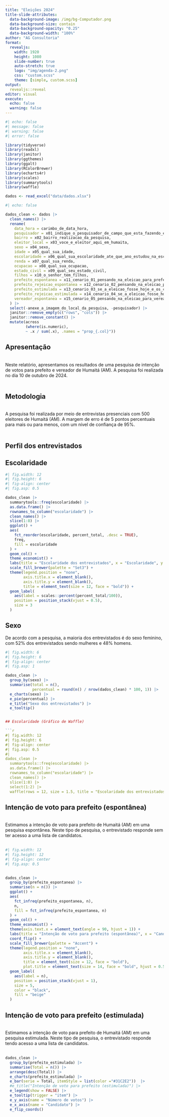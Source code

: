 ```yaml
---
title: "Eleições 2024"
title-slide-attributes:
  data-background-image: /img/bg-Computador.png
  data-background-size: contain
  data-background-opacity: "0.25"
  data-background-width: "100%"
author: "AG Consultoria"
format: 
  revealjs:
    width: 1920
    height: 1080
    slide-number: true
    auto-stretch: true
    logo: "img/agenda-2.png"
    css: "custom.scss"
    theme: [simple, custom.scss]
output: 
  revealjs::reveal
editor: visual
execute: 
  echo: false
  warning: false
---
```


```r
#| echo: false
#| message: false
#| warning: false
#| error: false

library(tidyverse)
library(readxl)
library(janitor)
library(ggthemes)
library(ggalt)
library(RColorBrewer)
library(echarts4r)
library(scales)
library(summarytools)
library(waffle)
```

```r

dados <- read_excel("data/dados.xlsx")
```

```r
#| echo: false

dados_clean <- dados |> 
  clean_names() |> 
  rename(
    data_hora = carimbo_de_data_hora,
    pesquisador = x01_indique_o_pesquisador_de_campo_que_esta_fazendo_este_questionario,
    bairro = x02_bairro_realizacao_da_pesquisa,
    eleitor_local = x03_voce_e_eleitor_aqui_em_humaita,
    sexo = x04_sexo,
    idade = x05_qual_sua_idade,
    escolaridade = x06_qual_sua_escolaridade_ate_que_ano_estudou_na_escola,
    renda = x07_qual_sua_renda,
    ocupacao = x08_qual_sua_ocupacao,
    estado_civil = x09_qual_seu_estado_civil,
    filhos = x10_o_senhor_tem_filhos,
    prefeito_espontanea = x11_cenario_01_pensando_na_eleicao_para_prefeito_de_humaita_se_a_eleicao_fosse_hoje_em_quem_o_senhor_a_votaria_para_prefeito_espontanea,
    prefeito_rejeicao_espontanea = x12_cenario_02_pensando_na_eleicao_para_prefeito_de_humaita_se_a_eleicao_fosse_hoje_em_quem_o_senhor_a_nao_votaria_para_prefeito_espontanea,
    prefeito_estimulada = x13_cenario_03_se_a_eleicao_fosse_hoje_e_os_candidatos_fossem_deste_cartao_em_quem_o_senhor_votaria_para_prefeito_de_humaita_estimulada,
    prefeito_rejeicao_estimulada = x14_cenario_04_se_a_eleicao_fosse_hoje_e_os_candidatos_fossem_deste_cartao_em_quem_o_senhor_nao_votaria_para_prefeito_de_humaita_estimulada,
    vereador_espontanea = x15_cenario_05_pensando_na_eleicao_para_vereador_de_humaita_se_a_eleicao_fosse_hoje_em_quem_o_senhor_a_votaria_para_vereador_espontanea
  ) |> 
  select(-anexe_a_imagem_do_local_da_pesquisa, -pesquisador) |> 
  janitor::remove_empty(c("rows", "cols")) |> 
  janitor::remove_constant() |> 
  mutate(across
         (where(is.numeric),
         ~ .x / sum(.x), .names = "prop_{.col}"))

```

## Apresentação {background-color="transparent" background-image="img/bg-Computador.png" background-opacity="0.5"}

<br> Neste relatório, apresentamos os resultados de uma pesquisa de intenção de votos para prefeito e vereador de Humaitá (AM). A pesquisa foi realizada no dia 10 de outubro de 2024. <br> <br>

## Metodologia

<br> A pesquisa foi realizada por meio de entrevistas presenciais com 500 eleitores de Humaitá (AM). A margem de erro é de 5 pontos percentuais para mais ou para menos, com um nível de confiança de 95%. <br> <br>

## Perfil dos entrevistados

## Escolaridade

```r
#| fig.width: 12
#| fig.height: 6
#| fig-align: center
#| fig.asp: 0.5

dados_clean |> 
  summarytools::freq(escolaridade) |> 
  as.data.frame() |>
  rownames_to_column("escolaridade") |>
  clean_names() |>
  slice(1:8) |> 
  ggplot() +
  aes(
    fct_reorder(escolaridade, percent_total, .desc = TRUE),
    freq,
    fill = escolaridade
  ) +
  geom_col() +
  theme_economist() +
  labs(title = "Escolaridade dos entrevistados", x = "Escolaridade", y = "Proporção (%)") +
  scale_fill_brewer(palette = "Set3") +
  theme(legend.position = "none",
        axis.title.x = element_blank(),
        axis.title.y = element_blank(),
        title = element_text(size = 12, face = "bold")) +
  geom_label(
    aes(label = scales::percent(percent_total/100)),
    position = position_stack(vjust = 0.5),
    size = 3
  )
```

## Sexo

De acordo com a pesquisa, a maioria dos entrevistados é do sexo feminino, com 52% dos entrevistados sendo mulheres e 48% homens.

```r
#| fig.width: 6
#| fig.height: 6
#| fig-align: center
#| fig.asp: 1

dados_clean |> 
  group_by(sexo) |>
  summarise(total = n(),
            percentual = round(n() / nrow(dados_clean) * 100, 1)) |>
  e_charts(sexo) |>
  e_pie(percentual) |>
  e_title("Sexo dos entrevistados") |> 
  e_tooltip()



```



```r

## Escolaridade (Gráfico de Waffle)

```r
#| fig.width: 12
#| fig.height: 6
#| fig-align: center
#| fig.asp: 0.5
#| 
dados_clean |> 
  summarytools::freq(escolaridade) |> 
  as.data.frame() |>
  rownames_to_column("escolaridade") |>
  clean_names() |>
  slice(1:8) |> 
  select(1:2) |>
  waffle(rows = 12, size = 1.5, title = "Escolaridade dos entrevistados", xlab = "1 quadrado = 1%")
```

## Intenção de voto para prefeito (espontânea)

<br> Estimamos a intenção de voto para prefeito de Humaitá (AM) em uma pesquisa espontânea. Neste tipo de pesquisa, o entrevistado responde sem ter acesso a uma lista de candidatos. <br> <br>

```r
#| fig.width: 12
#| fig.height: 12
#| fig-align: center
#| fig.asp: 0.5

 
dados_clean |> 
  group_by(prefeito_espontanea) |>
  summarise(n = n()) |>
  ggplot() +
  aes(
    fct_infreq(prefeito_espontanea, n),
    n,
    fill = fct_infreq(prefeito_espontanea, n)
  ) +
  geom_col() +
  theme_economist() +
  theme(axis.text.x = element_text(angle = 90, hjust = 1)) +
  labs(title = "Intenção de voto para prefeito (espontânea)", x = "Candidato", y = "Número de votos") +
  coord_flip() +
  scale_fill_brewer(palette = "Accent") +
  theme(legend.position = "none",
        axis.title.x = element_blank(),
        axis.title.y = element_blank(),
        title = element_text(size = 12, face = "bold"),
        plot.title = element_text(size = 14, face = "bold", hjust = 0.5)) +
  geom_label(
    aes(label = n),
    position = position_stack(vjust = 1),
    size = 5,
    color = "black",
    fill = "beige"
  )

```

## Intenção de voto para prefeito (estimulada)

<br> Estimamos a intenção de voto para prefeito de Humaitá (AM) em uma pesquisa estimulada. Neste tipo de pesquisa, o entrevistado responde tendo acesso a uma lista de candidatos. <br> <br>

::: figura
```r
dados_clean |> 
  group_by(prefeito_estimulada) |>
  summarise(Total = n()) |>
  arrange(desc(Total)) |> 
  e_charts(prefeito_estimulada) |>
  e_bar(serie = Total, itemStyle = list(color ="#31C2E2"))  |> 
  #e_title("Intenção de voto para prefeito (estimulada)") |>
  e_legend(show = FALSE) |>
  e_tooltip(trigger = "item") |>
  e_y_axis(name = "Número de votos") |>
  e_x_axis(name = "Candidato") |> 
  e_flip_coords()
```
:::
